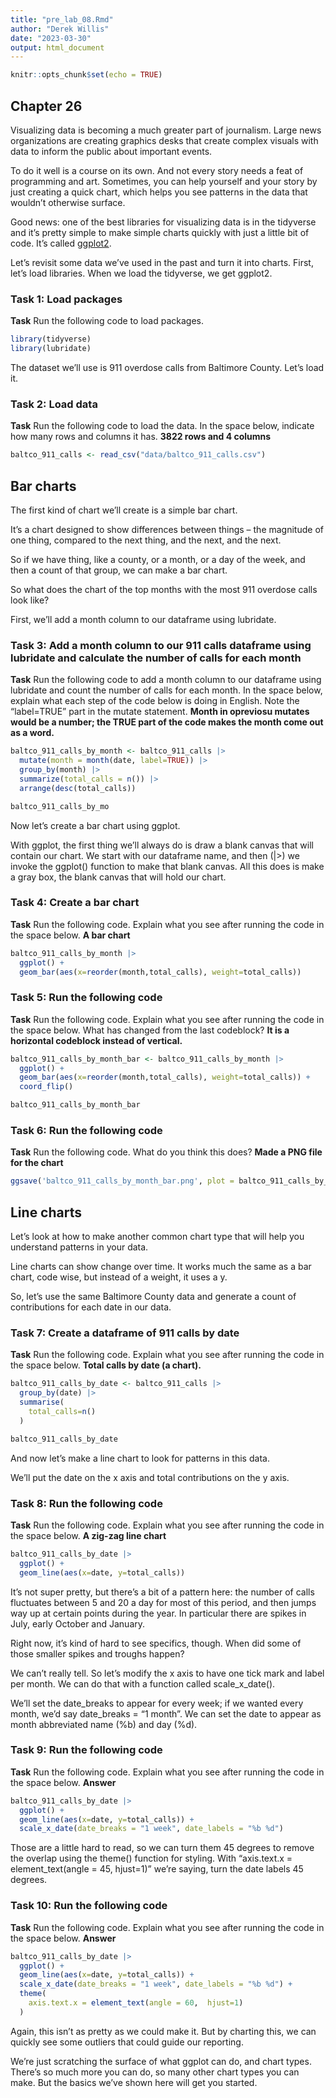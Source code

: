 ```yaml
---
title: "pre_lab_08.Rmd"
author: "Derek Willis"
date: "2023-03-30"
output: html_document
---
```


```r
knitr::opts_chunk$set(echo = TRUE)
```

## Chapter 26

Visualizing data is becoming a much greater part of journalism. Large news organizations are creating graphics desks that create complex visuals with data to inform the public about important events.

To do it well is a course on its own. And not every story needs a feat of programming and art. Sometimes, you can help yourself and your story by just creating a quick chart, which helps you see patterns in the data that wouldn't otherwise surface.

Good news: one of the best libraries for visualizing data is in the tidyverse and it's pretty simple to make simple charts quickly with just a little bit of code. It's called [ggplot2](https://ggplot2.tidyverse.org/).

Let's revisit some data we've used in the past and turn it into charts. First, let's load libraries. When we load the tidyverse, we get ggplot2.

### Task 1: Load packages

**Task** Run the following code to load packages.

```r
library(tidyverse)
library(lubridate)
```

The dataset we'll use is 911 overdose calls from Baltimore County. Let's load it.

### Task 2: Load data

**Task** Run the following code to load the data. In the space below, indicate how many rows and columns it has. **3822 rows and 4 columns**

```r
baltco_911_calls <- read_csv("data/baltco_911_calls.csv")
```

## Bar charts

The first kind of chart we'll create is a simple bar chart.

It's a chart designed to show differences between things -- the magnitude of one thing, compared to the next thing, and the next, and the next.

So if we have thing, like a county, or a month, or a day of the week, and then a count of that group, we can make a bar chart.

So what does the chart of the top months with the most 911 overdose calls look like?

First, we'll add a month column to our dataframe using lubridate.

### Task 3: Add a month column to our 911 calls dataframe using lubridate and calculate the number of calls for each month

**Task** Run the following code to add a month column to our dataframe using lubridate and count the number of calls for each month. In the space below, explain what each step of the code below is doing in English. Note the "label=TRUE" part in the mutate statement. **Month in opreviosu mutates would be a number; the TRUE part of the code makes the month come out as a word.**

```r
baltco_911_calls_by_month <- baltco_911_calls |>
  mutate(month = month(date, label=TRUE)) |> 
  group_by(month) |> 
  summarize(total_calls = n()) |> 
  arrange(desc(total_calls))

baltco_911_calls_by_mo
```

Now let's create a bar chart using ggplot.

With ggplot, the first thing we'll always do is draw a blank canvas that will contain our chart. We start with our dataframe name, and then (\|\>) we invoke the ggplot() function to make that blank canvas. All this does is make a gray box, the blank canvas that will hold our chart.

### Task 4: Create a bar chart

**Task** Run the following code. Explain what you see after running the code in the space below. **A bar chart**

```r
baltco_911_calls_by_month |>
  ggplot() +
  geom_bar(aes(x=reorder(month,total_calls), weight=total_calls))
```

### Task 5: Run the following code

**Task** Run the following code. Explain what you see after running the code in the space below. What has changed from the last codeblock? **It is a horizontal codeblock instead of vertical.**

```r

baltco_911_calls_by_month_bar <- baltco_911_calls_by_month |>
  ggplot() +
  geom_bar(aes(x=reorder(month,total_calls), weight=total_calls)) +
  coord_flip()

baltco_911_calls_by_month_bar
```

### Task 6: Run the following code

**Task** Run the following code. What do you think this does? **Made a PNG file for the chart**

```r
ggsave('baltco_911_calls_by_month_bar.png', plot = baltco_911_calls_by_month_bar, width = 16, height = 8)
```

## Line charts

Let's look at how to make another common chart type that will help you understand patterns in your data.

Line charts can show change over time. It works much the same as a bar chart, code wise, but instead of a weight, it uses a y.

So, let's use the same Baltimore County data and generate a count of contributions for each date in our data.

### Task 7: Create a dataframe of 911 calls by date

**Task** Run the following code. Explain what you see after running the code in the space below. **Total calls by date (a chart).**

```r
baltco_911_calls_by_date <- baltco_911_calls |>
  group_by(date) |>
  summarise(
    total_calls=n()
  )

baltco_911_calls_by_date
```

And now let's make a line chart to look for patterns in this data.

We'll put the date on the x axis and total contributions on the y axis.

### Task 8: Run the following code

**Task** Run the following code. Explain what you see after running the code in the space below. **A zig-zag line chart**

```r
baltco_911_calls_by_date |>
  ggplot() + 
  geom_line(aes(x=date, y=total_calls))
```

It's not super pretty, but there's a bit of a pattern here: the number of calls fluctuates between 5 and 20 a day for most of this period, and then jumps way up at certain points during the year. In particular there are spikes in July, early October and January.

Right now, it's kind of hard to see specifics, though. When did some of those smaller spikes and troughs happen?

We can't really tell. So let's modify the x axis to have one tick mark and label per month. We can do that with a function called scale_x_date().

We'll set the date_breaks to appear for every week; if we wanted every month, we'd say date_breaks = "1 month". We can set the date to appear as month abbreviated name (%b) and day (%d).

### Task 9: Run the following code

**Task** Run the following code. Explain what you see after running the code in the space below. **Answer**

```r
baltco_911_calls_by_date |>
  ggplot() + 
  geom_line(aes(x=date, y=total_calls)) + 
  scale_x_date(date_breaks = "1 week", date_labels = "%b %d")
```

Those are a little hard to read, so we can turn them 45 degrees to remove the overlap using the theme() function for styling. With "axis.text.x = element_text(angle = 45, hjust=1)" we're saying, turn the date labels 45 degrees.

### Task 10: Run the following code

**Task** Run the following code. Explain what you see after running the code in the space below. **Answer**

```r
baltco_911_calls_by_date |>
  ggplot() + 
  geom_line(aes(x=date, y=total_calls)) + 
  scale_x_date(date_breaks = "1 week", date_labels = "%b %d") +
  theme(
    axis.text.x = element_text(angle = 60,  hjust=1)
  )
```

Again, this isn't as pretty as we could make it. But by charting this, we can quickly see some outliers that could guide our reporting.

We're just scratching the surface of what ggplot can do, and chart types. There's so much more you can do, so many other chart types you can make. But the basics we've shown here will get you started.
